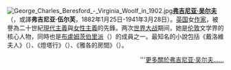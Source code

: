 [[File:George_Charles_Beresford_-_Virginia_Woolf_in_1902.jpg|left]]'''[[弗吉尼亚·吴尔夫|弗吉尼亚·吴尔夫]]'''（'''{{lang|en|Virginia Woolf}}'''，或譯'''弗吉尼亚·伍尔芙'''，1882年1月25日-1941年3月28日）。[[英国|英国]]女[[作家|作家]]，被譽為二十世紀[[現代主義|現代主義]]與[[女性主義|女性主義]]的先鋒。两次[[世界大战|世界大战]]期间，她是[[伦敦|伦敦]]文学界的核心人物，同時也是[[布盧姆茨伯里派|布盧姆茨伯里派]]（{{lang|en|Bloomsbury Group}}）的成員之一。最知名的小說包括《戴洛維夫人》（{{lang|en|''Mrs. Dalloway''}}）、《燈塔行》（{{lang|en|''To the Lighthouse''}}）、《雅各的房間》（{{lang|en|''Jakob's Room''}}）。
<div style="text-align: right;">'''[[弗吉尼亚·吴尔夫|更多關於弗吉尼亚·吴尔夫……]]</div>